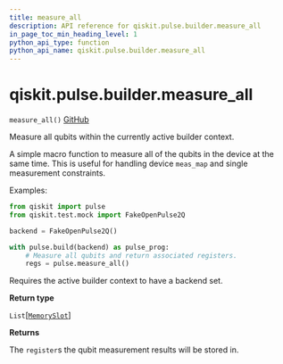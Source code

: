 ```yaml
---
title: measure_all
description: API reference for qiskit.pulse.builder.measure_all
in_page_toc_min_heading_level: 1
python_api_type: function
python_api_name: qiskit.pulse.builder.measure_all
---
```


# qiskit.pulse.builder.measure\_all

<span id="qiskit.pulse.builder.measure_all" />

`measure_all()` [GitHub](https://github.com/qiskit/qiskit/tree/stable/0.20/qiskit/pulse/builder.py "view source code")

Measure all qubits within the currently active builder context.

A simple macro function to measure all of the qubits in the device at the same time. This is useful for handling device `meas_map` and single measurement constraints.

Examples:

```python
from qiskit import pulse
from qiskit.test.mock import FakeOpenPulse2Q

backend = FakeOpenPulse2Q()

with pulse.build(backend) as pulse_prog:
    # Measure all qubits and return associated registers.
    regs = pulse.measure_all()
```

<Admonition title="Note" type="note">
  Requires the active builder context to have a backend set.
</Admonition>

**Return type**

`List`\[[`MemorySlot`](qiskit.pulse.channels.MemorySlot "qiskit.pulse.channels.MemorySlot")]

**Returns**

The `register`s the qubit measurement results will be stored in.

